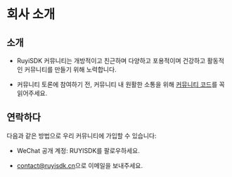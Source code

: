 
# 회사 소개

## 소개

- RuyiSDK 커뮤니티는 개방적이고 친근하며 다양하고 포용적이며 건강하고 활동적인 커뮤니티를 만들기 위해 노력합니다.

- 커뮤니티 토론에 참여하기 전, 커뮤니티 내 원활한 소통을 위해 [커뮤니티 코드](/code_of_conduct)를 꼭 읽어주세요.

## 연락하다

다음과 같은 방법으로 우리 커뮤니티에 가입할 수 있습니다:

- WeChat 공개 계정: RUYISDK를 팔로우하세요.
- [contact@ruyisdk.cn](mailto:contact@ruyisdk.cn)으로 이메일을 보내주세요.

  <MyApp />
